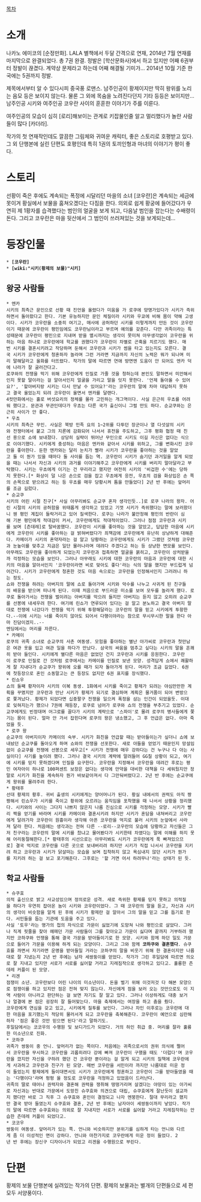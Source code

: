 [[목차]]

= 소개 =

나카노 에미코의 [순정만화]. LALA 별책에서 두달 간격으로 연재, 2014년 7월 연재를 마지막으로 완결되었다. 총 7권 완결. 정발은 [학산문화사]에서 하고 있지만 어째 6권부터 정발이 끊겼다. 계약상 문제라고 하는데 어째 해결될 기미가... 2014년 10월 기준 한국에는 5권까지 정발.

제목에서부터 알 수 있다시피 중국풍 로맨스. 남주인공이 황제이지만 딱히 왕위를 노리는 음모 등은 보이지 않는다. 물론 그 외에 목숨을 노려진다던지 기타 등등은 보이지만... 남주인공 시키와 여주인공 코우란 사이의 훈훈한 이야기가 주를 이룬다.

여주인공의 모습이 심히 [로리]해보이는 관계로 키잡물인줄 알고 멀리했다가 놀란 사람들이 많다 [카더라].

작가의 첫 연재작인데도 깔끔한 그림체와 귀여운 캐릭터, 좋은 스토리로 호평받고 있다. 그 외 단행본에 실린 단편도 호평인데 특히 1권의 토끼인형과 마녀의 이야기가 평이 좋다.

= 스토리 =

선황이 죽은 후에도 계속되는 폭정에 시달리던 마을의 소녀 [코우란]은 계속되는 세금에 못이겨 황실에서 보물을 훔쳐오겠다는 다짐을 한다. 의외로 쉽게 황궁에 들어갔다가 우연히 제 1황자를 습격했다는 범인의 얼굴을 보게 되고, 다음날 범인을 잡는다는 수배령이 돈다. 그리고 코우란은 마을 뒷산에서 그 범인이 쓰러져있는 것을 보게되는데...

= 등장인물 =

 * '''[코우란]'''
 * '''[wiki:"시키(황제의 보물)"시키]'''
== 왕궁 사람들 ==
 * 엔카
 시키의 최측근 문인으로 선황 때 진언을 올렸다가 미움을 가 로쿠에 망명가있다가 시키가 즉위하면서 돌아왔다고 한다. 기본 유능하지만 문인 체질이라 시키와 우쿄에 비해 몸이 약해 고생이다. 시키가 코우란을 소중히 여기고, 매사에 공허하던 시키를 이렇게까지 만든 것이 코우란이기 때문에 코우란이 평민임에도 코우란님이라고 부르며 예의를 갖춘다. 다만 귀족이라는 특성때문에 코우란이 평민으로 지내며 받을 멸시까지는 생각이 못미쳐 아무생각없이 코우란을 위하는 마음 하나로 코우란에데 학교를 권했다가 코우란이 차별로 곤혹을 치르기도 했다. 매번 시키를 결혼시키려고 작당하며 둔해서 코우란과 시키가 썸을 타고 있는지도 모른다. 결국 시키가 코우란에게 청혼하자 놀라며 그런 거라면 지금까지 자신의 노력은 뭐가 되나며 미리 말해달라고 울화를 터뜨렸다. 작가의 말에 따르면 연애 방면엔 도움이 안 되어도 엔카 덕에 나라가 잘 굴러간다고.
 로쿠와의 전쟁을 막기 위해 코우란에게 인질로 가줄 것을 청하는데 본인도 말하면서 미안해서인지 못할 말이라는 걸 알아서인지 얼굴을 가리고 말을 잇지 못한다. '언제 돌아올 수 있어요?', '할아버지랑 시키는 다시 만날 수 있어요?'라는 코우란의 말에 차마 대답하지 못하고 결국 울었는지 되려 코우란이 울면서 엔카를 달랜다.
 4컷만화에서는 홀로 버섯요리의 정체를 몰라 고민하는 개그역이다. 사실 은근히 우쵸를 어려워 했다고. 문관과 무관인데다가 우쵸는 다른 국가 출신이니 그럴 만도 하다. 순교쿠와는 은근히 사이가 안 좋다.
 * 우쵸
 시키의 최측근 무인. 사실은 북방 민족 요의 1~2위를 다투던 장군이나 열 다섯살의 시키와 전쟁터에서 붙고 그의 지론에 감화되어 나서서 휴전을 주도하고, 그후 평화 협정 때 친선 용으로 쇼에 보내졌다. 상당히 실략이 뛰어난 무인으로 시키도 이길 자신은 없다는 식으로 이야기했다. 시키에게 충성하는 마음은 엔카와 같아서 시키를 위하고, 그를 변화시킨 코우란을 좋아한다. 둔한 엔카와는 달리 눈치가 빨라 시키가 코우란을 좋아하는 것을 알았고 둘 이 뭔가 있을 때마다 둘 사이를 돕는 역. 코우란이 시키가 숨기던 과거일을 알게 되었을 때는 나서서 자신과 시키의 과거를 이야기해주고 코우란에게 시키를 버리지 말아달라고 부탁했다. 시키는 우쵸에게 이기는 건 무리라고 했지만 여전히 시키의 '비겁한 수'에는 당하지 못한다.[* 화상이 덜 나은 손으로 검을 잡고 우쵸에게 응전, 우쵸의 검을 화상입은 손 쪽의 손목으로 받으려고 하는 등 우쵸를 매우 당황시켜 틈을 만들었다] 2년 반 후에는 앞머리를 조금 길렀다.
 * 순교쿠
 시키의 어린 시절 친구[* 사실 아무리봐도 순교쿠 혼자 생각인듯..]로 로쿠 나라의 왕자. 어린 시절의 시키의 공허함을 위태롭게 생각하고 있었고 기껏 시키가 즉위했다는 말에 보러왔더니 웬 평민 계집이 들락거리고 있어 질색한다. 로쿠는 나라가 불안정해 평민의 반란이 심해 기본 평민에게 적대감이 커서, 코우란에게도 적대적이었다. 그러나 점점 코우란과 시키를 보며 [츤데레]로 탈바꿈했다. 코우란이 시키를 좋아하는 것을 알았고, 답답한 마음에 시키에게 코우란이 시키를 좋아하는 걸 밝혀버렸다가 죄책감에 코우란에게 유난히 상냥하게 대해준다. 카메이가 시키의 혼약자라는 걸 알고 당황하는 코우란에게도 시키가 그랬던 것처럼 코우란과 눈높이를 맞추고 지금은 일단 물러나라며 데려다 주겠다고 하는 등 상냥한 면모를 보인다.
 아무래도 코우란을 좋아하게 되었는지 코우란과 접촉하면 얼굴을 붉히고, 코우란이 상처받을까 걱정하는 모습을 보인다. 그러나 아무래도 시키에 대한 코우란의 마음과 코우란에 대한 시키의 마음을 알아서인지 '코우란이라면 비로 맞아도 좋다'라는 식의 말을 했지만 부드럽게 넘어간다. 시키가 코우란에게 청혼한 것도 마음 속으로는 코우란을 인정해서인지 그러려니 하는 정도.
 쇼와 전쟁을 하려는 아버지의 말에 쇼로 돌아가며 시키와 악수를 나누고 사귀게 된 친구들의 배웅을 받으며 떠나게 된다. 이때 처음으로 부드러운 미소를 보여 모두를 놀라게 했다. 로쿠로 돌아가서는 전쟁을 벌이려는 아버지를 막으려 들지만 아버지는 듣지 않고 오히려 순교쿠를 선봉에 내세우려 한다. 여기에 린쇼가 연루되어 있다는 걸 알고 분노하고 결국 아버지 말대로 전쟁에 나갔다가 전쟁을 막기 위해 투항해달라는 코우란의 말을 믿고 시키에게 투항한다.--이에 시키는 너를 죽이지 않아도 되어서 다행이야라는 참으로 무시무시한 말을 한다 아마 진담이겠지..--
 엔딩에서는 머리를 자른다.
 * 카메이
 로쿠의 귀족 소녀로 순교쿠의 사촌 여동생. 모험을 좋아하는 별난 아가씨로 코우란과 첫만남은 여관 옷을 입고 여관 일을 하다가 만났다. 삼국의 싸움을 멈추고 싶다는 시키의 말을 흔쾌히 받아 들인다. 시키에게 별다른 마음은 없었던 건지 코우란과 시키를 응원한다. 코우란이 로쿠로 인질로 간 것처럼 로쿠에서는 카메이를 인질로 보낸 모양. 성격답게 쇼에서 쾌활하게 잘 지내다가 순교쿠가 왕위에 오를 때가 되자 돌아가게 된다. 머리가 조금 길었다. 6권에 첫등장으로 혼인 소동말고는 큰 등장도 없지만 6권 표지를 장식했다.
 * 린쇼우
 쇼의 둘째 황자이자 시키의 이복 동생. 1화에서 시키를 죽이고 황제가 되려는 야심만만한 계획을 꾸몄지만 코우란과 만난 시키가 황제가 되기로 결심하며 계획은 물거품이 되어 변방으로 쫓겨났다. 황제가 되었다면 십중팔구 전쟁을 일으켜 폭정을 삼는 인간이 되었을듯. 이대로 잊혀지는가 했으나 7권에 재등장, 로쿠로 넘어가 로쿠와 쇼의 전쟁을 부추기고 있었다. 순교쿠에게도 빈정대며 어그로를 끌다가 시키의 계략으로 '스파이'로 몰려 로쿠의 병사들에게 쫓기는 몸이 된다. 얼마 안 가서 잡힌다며 로쿠의 왕은 냉소했고, 그 후 언급은 없다. 아마 죽었을 듯.
 * 로쿠 왕
 순교쿠의 아버지이자 카메이의 숙부. 시키가 화친을 언급할 때는 받아들이는가 싶더니 쇼에 보내놨던 순교쿠를 돌아오게 하며 쇼와의 전쟁을 선포한다. 새로 아들을 얻었기 때문인지 망설임없이 순교쿠를 전쟁에 선봉으로 세우고[* 시키가 전쟁에 매우 강하다는 건 누구나 다 아는 사실이다] 사기를 높이려 했다. 그러나 결국 시키의 계략에 말려들어 GG칠 상황이 되고, 여기에 시키를 믿지 못하겠다며 인질을 요구한다. 코우란을 지정해서 코우란을 데려간 후로는 평민 여자아이 하나로 100퍼센트 보장은 없다는 생각에 만약을 대비한 대책을 다 세워뒀지만 정말로 시키가 화친을 계속하자 뭔가 바보같아져서 다 그만둬버렸다고. 2년 반 후에는 순교쿠에게 왕위를 물려주려 한다.
 * 황태후
 선대 황제의 황후. 귀비 출생의 시키에게는 양어머니가 된다. 황실 내에서의 권력도 아직 짱짱해서 린쇼우가 시키를 죽이고 황위에 오르려는 움직임을 포착했을 때 나서서 상황을 정리했다. 시키와의 사이는 그다지 나쁘지 않은지 나름 진심으로 시키를 걱정하는 모양. 시키가 빨리 짝을 얻기를 바라며 시키를 카메이와 결혼시키려 하지만 시키가 혼담을 내쳐버리고 코우란에게 달려가자 코우란이 원흉이라 생각해 아픈 코우란을 억지로 불러 시키의 눈앞에서 사라져 달라 한다. 처음에는 생각과는 전혀 다른 --로리--코우란의 모습에 당황하고 자신들은 그저 친구라는 코우란의 말에 시키를 찼냐고 물어봤다가 시키한테 차였다는 말에 이해를 하지 못해 어리둥절해한다.[* 황태후의 시선으로는 아무리봐도 시키가 코우란에게 푹 빠져있으므로] 결국 억지로 코우란을 다른 곳으로 보내버리려 하지만 시키가 직접 나서서 코우란을 지키려 하고 코우란과 시키가 닭살떠는 모습을 보며 집착하지 않고 욕심내지 않던 시키가 뭔가를 지키려 하는 걸 보고 포기해준다. 그후로는 '할 거면 어서 하려무나'라는 상태가 된 듯.
== 학교 사람들 ==
 * 슈쿠효
 의적 출신으로 밝고 사교성있으며 정의로운 성격. 새로 즉위한 황제를 믿지 못하고 의적질을 하다가 우연히 잡아온 놈이 시키와 코우란이었다. 그 때 코우란의 말을 듣고, 자신과 시키의 생각이 비슷함을 알게 된 후에 시키가 황제란 걸 알아서 그의 말을 믿고 그를 돕기로 한다. 서민들을 돕는 기관에 도움을 주고 있다.
 사실 '토우'라는 명가의 첩의 자식으로 가문이 싫었기에 도망쳐 나와 평민으로 살았다. 그러나 직계 핏줄을 찾아 헤매던 가문 사람들이 그를 찾아오고 가문이 싫다며 끝까지 거부하려 했지만 코하쿠와 언쟁을 통해 결국 가문을 받아들이기로 한 모양. 시키와 함께 하던 일도 가문으로 들어가 가문을 이용해 하게 되는 모양이다. 그리고 그와 함께 '''코하쿠와 결혼했다'''. 슈쿠효를 까면서 자기라면 운명을 받아들일 거라는 코하쿠의 말을 비웃기 위해 한 결혼이지만 나름대로 잘 지냈는지 2년 반 후에는 남자 세쌍둥이를 얻었다. 작가가 그린 후일담에 따르면 의오로 잘 지내고 있지만 서로가 서로를 싫어할 거라고 지레짐작으로 생각하고 있다고. 훌륭한 츤데레 커플이 된 모양.
 * 리겐
 점쟁이 소년. 코우란보다 어린 나이의 미소년이다. 돈을 벌기 위해 이것저것 다 해본 모양으로 점쟁이를 하고 있지만 점은 전혀 맞지 않는다. 자신에게 점을 보러 오는 것만으로도 이 지역 사람이 아니라고 판단하는 걸 보면 자기도 잘 알고 있다. 그러나 이상하게도 대충 보거나 얼결에 본 점은 굉장히 잘 들어맞는다. 마을 축제에서는 여장을 하고 춤을 췄다.
 코우란에게 연심을 갖고 있고, 시키에게 질투를 보인다. 그러나 차인 이후로는 코우란에 대한 마음을 포기했는지 적당히 물러서게 되고 코우란을 축복해준다. 코우란이 예언으로 심란해하자 '점은 좋은 것만 믿으면 된다'라고 말하기도.
 후일담에서는 코코우의 수행원 및 보디가드가 되었다. 거의 하인 취급 중. 머리를 잘라 훌륭한 미소년으로 진화.
 * 코하쿠
 귀족가 쌍둥이 중 언니. 앞머리가 없는 쪽이다. 처음에는 귀족으로서의 권위 의식에 쩔어서 코우란을 무시하고 코우란을 괴롭히려다 강에 빠져 코우란이 구했을 때도 '더럽다'며 코우란을 깠지만 자신을 구하려 했던 건 코우란 뿐이라는 걸 알게 되고 시키의 질책에 코우란에게 사과하고 코우란과 친구가 된 모양. 매번 코우란을 서민이라 까지만 나름대로 미운 정이 들었는지 황제에게 들이대면서도 시키가 코우란에게 청혼하고 코우란이 그를 받아들였을 때는 '다행이다'라며 펑펑 울 정도로 코우란을 걱정하고 있었음이 드러난다.
 귀족의 딸로 태어나 권력자와 결혼해 권력을 쟁취해 떵떵거리며 살겠다는 야망이 있는 아가씨로 자신과는 반대로 가문에서 도망친 슈쿠효와 의견으로 대립, 슈쿠효에게 잘난듯이 설교까지 했다만 바로 그 직후 그 슈쿠효와 혼인이 결정되고 나자 멘붕한다. 절대 무리라고 했지만 결국 받아 들였는지 슈쿠효와 결혼, 2년 반 후에는 남자아이 세쌍둥이까지 낳았다. 작가의 말에 따르면 슈쿠효와는 의외로 잘 지내지만 서로가 서로를 싫어할 거라고 지레짐작하는 안습한 츤데레 커플이 되었다고. 
 * 코코우
 쌍둥이 여동생. 앞머리가 있는 쪽. 언니와 비슷하지만 분위기를 심하게 타는 언니와 다르게 좀 더 이성적인 면이 강하다. 언니와 마찬가지로 코우란에게 미운 정이 들었다. 2년 반 후에는 장신구 디자이너가 되었고 리겐을 수행원으로 부린다.

= 단편 =

황제의 보물 단행본에 실려있는 작가의 단편. 황제의 보물과는 별개의 단편들으로 세 편 모두 서양풍이다.
